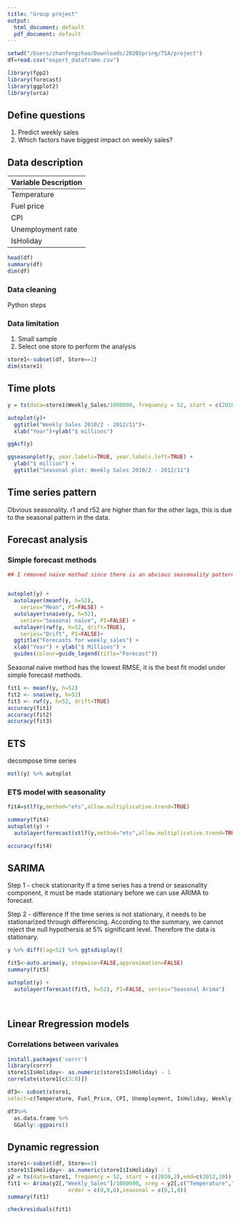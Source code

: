 ```yaml
---
title: "Group project"
output:
  html_document: default
  pdf_document: default
---
```



```r


setwd("/Users/zhanfengzhao/Downloads/2020Spring/TSA/project")
df=read.csv("export_dataframe.csv")

library(fpp2)
library(forecast)
library(ggplot2)
library(urca)

```

## Define questions

1. Predict weekly sales
2. Which factors have biggest impact on weekly sales? 

## Data description

| Variable Description |
|------|
|Temperature|
|Fuel price|
|CPI| 
|Unemployment rate|
|IsHoliday|

```r
head(df)
summary(df)
dim(df)

```

### Data cleaning

Python steps

### Data limitation

1. Small sample
2. Select one store to perform the analysis


```r
store1<-subset(df, Store==1)
dim(store1)
```
## Time plots
```r

y = ts(data=store1$Weekly_Sales/1000000, frequency = 52, start = c(2010,2),end=c(2012,11))

autoplot(y)+
  ggtitle("Weekly Sales 2010/2 - 2012/11")+
  xlab("Year")+ylab("$ millions")


```

```r

ggAcf(y)


```

```r

ggseasonplot(y, year.labels=TRUE, year.labels.left=TRUE) +
  ylab("$ million") +
  ggtitle("Seasonal plot: Weekly Sales 2010/2 - 2012/11")


```

## Time series pattern

Obvious seasonality. r1 and r52 are higher than for the other lags, this is due to the seasonal pattern in the data.

## Forecast analysis

### Simple forecast methods

```r

## I removed naive method since there is an obvious seasonality pattern. 


autoplot(y) +
  autolayer(meanf(y, h=52),
    series="Mean", PI=FALSE) +
  autolayer(snaive(y, h=52),
    series="Seasonal naïve", PI=FALSE) +
  autolayer(rwf(y, h=52, drift=TRUE), 
    series="Drift", PI=FALSE)+   
  ggtitle("Forecasts for weekly_sales") +
  xlab("Year") + ylab("$ Millions") +
  guides(colour=guide_legend(title="Forecast"))


```

Seasonal naive method has the lowest RMSE, it is the best fit model under simple forecast methods.

```r

fit1 <- meanf(y, h=52)
fit2 <- snaive(y, h=52)
fit3 <- rwf(y, h=52, drift=TRUE)
accuracy(fit1)
accuracy(fit2)
accuracy(fit3)

```

## ETS

decompose time series

```r

mstl(y) %>% autoplot

```



### ETS model with seasonality

```r


fit4=stlf(y,method="ets",allow.multiplicative.trend=TRUE)

summary(fit4)
autoplot(y) +
  autolayer(forecast(stlf(y,method="ets",allow.multiplicative.trend=TRUE), h=52), PI=FALSE, series="ETS")

accuracy(fit4)

```

## SARIMA 

Step 1 - check stationarity
If a time series has a trend or seasonality component, it must be made stationary before we can use ARIMA to forecast. 

Step 2 - difference
If the time series is not stationary, it needs to be stationarized through differencing. According to the summary, we cannot reject the null hypothersis at 5% significant level. Therefore the data is stationary. 

```r

y %>% diff(lag=52) %>% ggtsdisplay()

fit5<-auto.arima(y, stepwise=FALSE,approximation=FALSE)
summary(fit5)

autoplot(y) +
  autolayer(forecast(fit5, h=52), PI=FALSE, series="Seasonal Arima")




```

## Linear Rregression models

### Correlations between varivales

```r

install.packages('corrr')
library(corrr)
store1$IsHoliday<- as.numeric(store1$IsHoliday) - 1
correlate(store1[c(3:8)])

```


```r

df3<- subset(store1,
select=c(Temperature, Fuel_Price, CPI, Unemployment, IsHoliday, Weekly_Sales))

df3%>%
  as.data.frame %>%
  GGally::ggpairs()

```


## Dynamic regression 
```r
store1<-subset(df, Store==1)
store1$IsHoliday<- as.numeric(store1$IsHoliday) - 1
y2 = ts(data=store1, frequency = 52, start = c(2010,2),end=c(2012,10))
fit1 <- Arima(y2[,"Weekly_Sales"]/1000000, xreg = y2[,c("Temperature","Fuel_Price","CPI","Unemployment")],
                   order = c(0,0,0),seasonal = c(0,1,0))
summary(fit1)
```
```r
checkresiduals(fit1)
```


